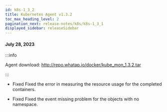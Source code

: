 ```yaml
---
id: k8s-1_3_2
title: Kubernetes Agent v1.3.2
toc_max_heading_level: 2
pagination_next: release-notes/k8s/k8s-1_3_1
displayed_sidebar: releaseSidebar
---
```


#### July 28, 2023

:::info

Agent download: http://repo.whatap.io/docker/kube_mon_1.3.2.tar

:::

- <Status>Fixed</Status> Fixed the error in measuring the resource usage for the completed containers.

- <Status>Fixed</Status> Fixed the event missing problem for the objects with no namespace.
